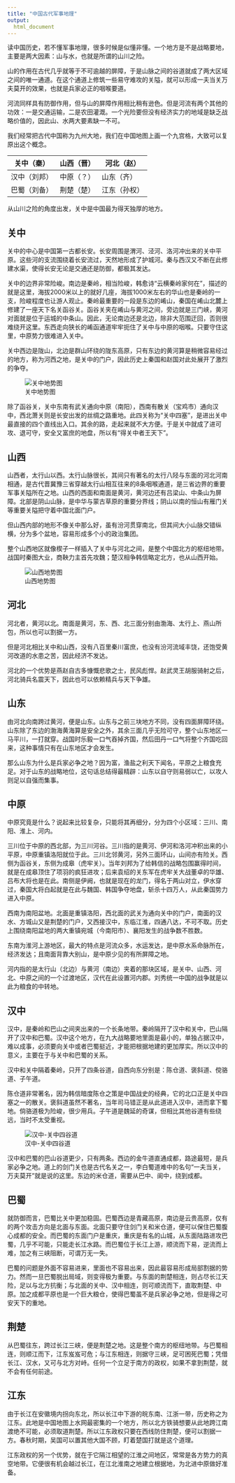```yaml
---
title: "中国古代军事地理"
output: 
  html_document
---
```


读中国历史，若不懂军事地理，很多时候是似懂非懂。一个地方是不是战略要地，主要是两大因素：山与水，也就是所谓的山川之险。

山的作用在古代几乎就等于不可逾越的屏障，于是山脉之间的谷道就成了两大区域之间的唯一通道。在这个通道上修筑一些易守难攻的关隘，就可以形成一夫当关万夫莫开的效果，也就是兵家必正的咽喉要道。

河流同样具有防御作用，但与山的屏障作用相比稍有逊色。但是河流有两个其他的功效：一是交通运输，二是农田灌溉。一个光险要但没有经济实力的地域是缺乏战略价值的，因此山、水两大要素缺一不可。

我们经常把古代中国称为九州大地，我们在中国地图上画一个九宫格，大致可以复原出这个概念。

| 关中（秦） | 山西（晋） | 河北（赵） |
| --- | --- | --- |
| 汉中（刘邦） | 中原（？） | 山东（齐） |
| 巴蜀（刘备） | 荆楚（楚） | 江东（孙权） |

从山川之险的角度出发，关中是中国最为得天独厚的地方。

## 关中
关中的中心是中国第一古都长安。长安周围是渭河、泾河、洛河冲出来的关中平原。这些河的支流围绕着长安流过，天然地形成了护城河。秦与西汉又不断在此修建水渠，使得长安无论是交通还是防御，都极其发达。

关中的边界非常险峻。南边是秦岭，相当险峻，韩愈诗“云横秦岭家何在”，描述的就是这里，海拔2000米以上的就好几座，海拔1000米左右的华山也是秦岭的一支，险峻程度也让游人观止。秦岭最重要的一段是东边的崤山，秦国在崤山北麓上修建了一座天下名关函谷关。函谷关夹在崤山与黄河之间，旁边就是三门峡，黄河对面就是位于运城的中条山。因此，无论南边还是北边，除非大范围迂回，否则很难绕开这里。东西走向狭长的崤函通道牢牢扼住了关中与中原的咽喉。只要守住这里，中原势力很难进入关中。

关中西边是陇山，北边是群山环绕的陇东高原，只有东边的黄河算是稍微容易经过的地方，称为河西之地，是关中的门户，因此历史上秦国和赵国对此处展开了激烈的争夺。

![关中地势图](images/china_history_geo_guanzhong.png)


除了函谷关，关中东南有武关通向中原（南阳），西南有散关（宝鸡市）通向汉中，西北萧关则是长安出发的丝绸之路重地。此四关称为“关中四塞”，是进出关中最直接的四个直线出入口。其余的路，走起来就不大方便。于是关中就成了进可攻、退可守，安全又富庶的地盘，所以有“得关中者王天下”。

## 山西

山西者，太行山以西。太行山脉很长，其间只有著名的太行八陉与东面的河北河南相通，是古代晋冀豫三省穿越太行山相互往来的8条咽喉通道，是三省边界的重要军事关隘所在之地。山西的西面和南面是黄河，黄河边还有吕梁山、中条山为屏障。北部是阴山山脉，是中华与蒙古草原的重要分界线；阴山以南的恒山有雁门关等重要关隘把守着中国北面门户。

但山西内部的地形不像关中那么好，虽有汾河贯穿南北，但其间大小山脉交错纵横，分为多个盆地，容易形成多个小的政治集团。

整个山西地区就像楔子一样插入了关中与河北之间，是整个中国北方的枢纽地带。战国时秦图大业，商鞅力主首先攻魏；楚汉相争韩信略定北方，也从山西开始。


![山西地势图](images/china_history_geo_shanxi.JPG)


## 河北
河北者，黄河以北。南面是黄河，东、西、北三面分别由渤海、太行上、燕山所包，所以也可以割据一方。

但是河北相比关中和山西，没有八百里秦川富庶，也没有汾河流域丰饶，还饱受黄河改道的水患之苦，因此经济不发达。

河北的一个优势是燕赵自古多慷慨悲歌之士，民风彪悍。赵武灵王胡服骑射之后，河北骑兵名震天下，因此也可以依赖精兵与天下争雄。

## 山东
由河北向南跨过黄河，便是山东。山东与之前三块地方不同，没有四面屏障环绕。山东除了东边的渤海黄海算是安全之外，其余三面几乎无险可守，整个山东地区一马平川，一打就穿。战国时乐毅一口气吞掉齐国，然后田丹一口气将整个齐国吃回来，这种事情只有在山东地区才会发生。

那么山东为什么是兵家必争之地？因为富，渔盐之利天下闻名，平原之上粮食充足。对于山东的战略地位，这句话总结得最精辟：山东以自守则易弱以亡，以攻人则足以自强而集事。

## 中原
中原究竟是什么？说起来比较复杂，只能将其再细分，分为四个小区域：三川、南阳、淮上、河内。

三川位于中原的西北部，为三川河谷。三川指的是黄河、伊河和洛河冲积出来的小平原，中原重镇洛阳就位于此。三川北邻黄河，另外三面环山，山间亦有险关。西侧为函谷关，东侧为成皋（虎牢关）。当年刘邦为了给韩信的战略包围赢得时间，就是在成皋顶住了项羽的疯狂进攻；后来袁绍的关东军在虎牢关大战董卓的华雄、吕布大将也是在此。南侧是伊阙，也就是现在的龙门，得名于两山对立，伊水穿过，秦国大将白起就是在此与魏国、韩国争夺地盘，斩杀十四万人，从此秦国势力进入中原。


西南为南阳盆地。北面是重镇洛阳，西北面的武关为通向关中的门户，南面的汉水、方城山又是荆楚的门户，又西接汉中，东临江淮，四通八达，不可不取。历史上围绕南阳盆地的两大重镇宛城（今南阳市）、襄阳发生的战争数不胜数。

东南为淮河上游地区，最大的特点是河流众多，水运发达，是中原水系命脉所在，经济发达；且南面背靠大别山，是中原少见的有所屏障之地。

河内指的是太行山（北边）与黄河（南边）夹着的那块区域，是关中、山西、河北、中原之间的一个过渡地区，汉代在此设置河内郡。刘秀统一中国的战争就是以此为粮食的中转地。

## 汉中
汉中，是秦岭和巴山之间夹出来的一个长条地带。秦岭隔开了汉中和关中，巴山隔开了汉中和巴蜀。汉中这个地方，在九大战略要地里面是最小的，单独占据汉中，难以成事，必须要向关中或者巴蜀挺近，才能把根据地建的更加厚实。所以汉中的意义，主要在于与关中和巴蜀的关系。

汉中和关中隔着秦岭，只开了四条谷道，自西向东分别是：陈仓道、褒斜道、傥骆道、子午道。

陈仓道非常著名，因为韩信暗度陈仓之策是中国战史的经典，它的北口正是关中四塞之一的散关。褒斜道虽然不著名，当年司马错正是从此道进入汉中，进而拿下蜀地。倘骆道极为险峻，很少用兵。子午道是魏延的奇谋，但相比其他谷道有些绕远，当时不太受重视。

![汉中-关中四谷道](images/china_history_geo_hanzhong.jpg)


汉中和巴蜀的巴山谷道更少，只有两条。西边的金牛道直通成都，路途最短，是兵家必争之地。道上的剑门关也是古代名关之一，李白蜀道难中的名句“一夫当关，万夫莫开”就是说的这里。东边的米仓道，需要从巴中、阆中，绕到成都。

## 巴蜀
就防御而言，巴蜀比关中更加稳固。巴蜀西边是青藏高原，南边是云贵高原，仅有的两个攻击方向是北面与东面。北面只要守住剑门关和米仓道，便可以保住巴蜀腹心成都的安全。而巴蜀的东面门户是重庆，重庆是有名的山城，从东面陆路进攻巴蜀，几乎不可能，只能走长江水路。而巴蜀位于长江上游，顺流而下易，逆流而上难，加之有三峡阻断，可谓万无一失。

巴蜀的问题是外面不容易进来，里面也不容易出来，因此最容易形成局部割据的势力。然而一旦巴蜀脱出局域，则变得极为重要。与东面的荆楚相连，则占尽长江天险，足以与北方抗衡；与北面的关中、汉中相连，则可顺流而下，直取荆楚、中原。加之成都平原也是一个巨大粮仓，使得巴蜀虽不是兵家必争之地，但是得之可安天下的重地。

## 荆楚
从巴蜀往东，跨过长江三峡，便是荆楚之地。这是整个南方的枢纽地带。与巴蜀相连，则顺江而下，江东岌岌可危；与江东相连，则据守三峡，足可困死巴蜀；凭借长江、汉水，又可与北方对峙。任何一个立足于南方的政权，如果不拿到荆楚，就不会有任何前途。

## 江东
由于长江在安徽境内拐向东北，所以长江中下游的皖东南、江浙一带，历史称之为江东。此地是中国地图上水网最密集的一个地方，所以北方铁骑想要从此地跨江南渡绝不可能，必须取道荆楚。所以江东政权只要在西线防住荆楚，便可以割据一方。春秋时期，吴国可以置其他大国不顾，盯着楚国打就是这个道理。

江东政权的另一个优势，就在于它隔江相望的江淮之间地区，常常是各方势力的真空地带。它便很有机会越过长江，在江北淮南之地建立根据地，为北进中原做好准备。








